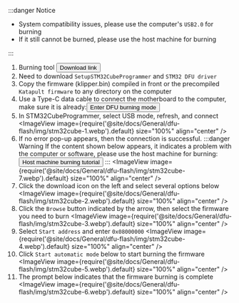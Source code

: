 :::danger Notice

* System compatibility issues, please use the computer's `USB2.0` for burning
* If it still cannot be burned, please use the host machine for burning

:::

1. Burning tool <Button variant="contained" disableElevation href="https://mellow-next.klipper.cn/docs/ResDownload/auxiliary_software/">Download link</Button>
2. Need to download `SetupSTM32CubeProgrammer` and `STM32 DFU driver`
3. Copy the firmware (klipper.bin) compiled in front or the precompiled `Katapult firmware` to any directory on the computer
4. Use a Type-C data cable to connect the motherboard to the computer, make sure it is already:<Button variant="contained" disableElevation href="/docs/ProductDoc/MainBoard/fly-d/fly-d5/flash/bl#enter-dfu-burning-mode">Enter DFU burning mode</Button>
5. In STM32CubeProgrammer, select USB mode, refresh, and connect
    <ImageView image={require('@site/docs/General/dfu-flash/img/stm32cube-1.webp').default} size="100%" align="center" />
6. If no error pop-up appears, then the connection is successful.
   :::danger Warning
    If the content shown below appears, it indicates a problem with the computer or software, please use the host machine for burning:<Button variant="contained" disableElevation href="/docs/ProductDoc/MainBoard/fly-d/fly-d5/flash/bl#burn-firmware">Host machine burning tutorial</Button>
    :::
    <ImageView image={require('@site/docs/General/dfu-flash/img/stm32cube-7.webp').default} size="100%" align="center" />
7. Click the download icon on the left and select several options below
    <ImageView image={require('@site/docs/General/dfu-flash/img/stm32cube-2.webp').default} size="100%" align="center" />
8. Click the `Browse` button indicated by the arrow, then select the firmware you need to burn
    <ImageView image={require('@site/docs/General/dfu-flash/img/stm32cube-3.webp').default} size="100%" align="center" />
9. Select `Start address` and enter `0x08000000`
    <ImageView image={require('@site/docs/General/dfu-flash/img/stm32cube-4.webp').default} size="100%" align="center" />
10. Click `Start automatic mode` below to start burning the firmware
    <ImageView image={require('@site/docs/General/dfu-flash/img/stm32cube-5.webp').default} size="100%" align="center" />
11. The prompt below indicates that the firmware burning is complete
    <ImageView image={require('@site/docs/General/dfu-flash/img/stm32cube-6.webp').default} size="100%" align="center" />